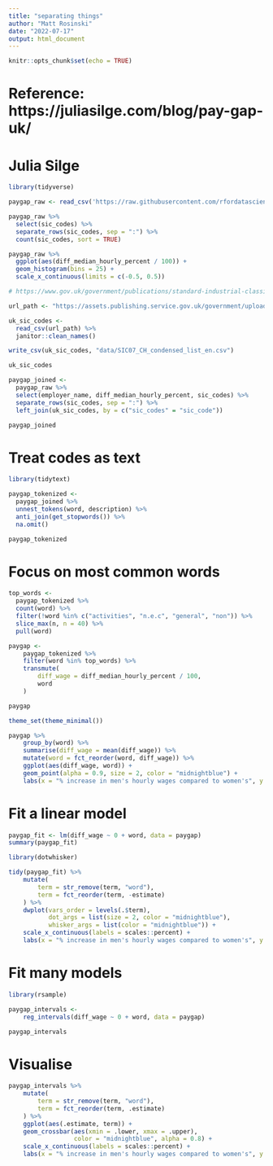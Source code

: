---
title: "separating things"
author: "Matt Rosinski"
date: "2022-07-17"
output: html_document
---

```{r setup, include=FALSE}
knitr::opts_chunk$set(echo = TRUE)
```

# Reference: https://juliasilge.com/blog/pay-gap-uk/
# Julia Silge
```{r}
library(tidyverse)

paygap_raw <- read_csv('https://raw.githubusercontent.com/rfordatascience/tidytuesday/master/data/2022/2022-06-28/paygap.csv')

paygap_raw %>% 
  select(sic_codes) %>% 
  separate_rows(sic_codes, sep = ":") %>% 
  count(sic_codes, sort = TRUE)
```

```{r}
paygap_raw %>%
  ggplot(aes(diff_median_hourly_percent / 100)) +
  geom_histogram(bins = 25) +
  scale_x_continuous(limits = c(-0.5, 0.5))
```

```{r}
# https://www.gov.uk/government/publications/standard-industrial-classification-of-economic-activities-sic

url_path <- "https://assets.publishing.service.gov.uk/government/uploads/system/uploads/attachment_data/file/527619/SIC07_CH_condensed_list_en.csv"

uk_sic_codes <- 
  read_csv(url_path) %>% 
  janitor::clean_names()

write_csv(uk_sic_codes, "data/SIC07_CH_condensed_list_en.csv")

uk_sic_codes
```


```{r}
paygap_joined <-
  paygap_raw %>%
  select(employer_name, diff_median_hourly_percent, sic_codes) %>%
  separate_rows(sic_codes, sep = ":") %>%
  left_join(uk_sic_codes, by = c("sic_codes" = "sic_code"))

paygap_joined
```

# Treat codes as text
```{r}
library(tidytext)

paygap_tokenized <-
  paygap_joined %>%
  unnest_tokens(word, description) %>%
  anti_join(get_stopwords()) %>%
  na.omit()

paygap_tokenized
```

# Focus on most common words
```{r}
top_words <- 
  paygap_tokenized %>%
  count(word) %>%
  filter(!word %in% c("activities", "n.e.c", "general", "non")) %>%
  slice_max(n, n = 40) %>%
  pull(word)

paygap <-
    paygap_tokenized %>%
    filter(word %in% top_words) %>%
    transmute(
        diff_wage = diff_median_hourly_percent / 100, 
        word
    )

paygap
```

```{r}
theme_set(theme_minimal())

paygap %>% 
    group_by(word) %>%
    summarise(diff_wage = mean(diff_wage)) %>%
    mutate(word = fct_reorder(word, diff_wage)) %>%
    ggplot(aes(diff_wage, word)) +
    geom_point(alpha = 0.9, size = 2, color = "midnightblue") +
    labs(x = "% increase in men's hourly wages compared to women's", y = NULL)
```

# Fit a linear model
```{r}
paygap_fit <- lm(diff_wage ~ 0 + word, data = paygap)
summary(paygap_fit)
```

```{r}
library(dotwhisker)

tidy(paygap_fit) %>%
    mutate(
        term = str_remove(term, "word"),
        term = fct_reorder(term, -estimate)
    ) %>%
    dwplot(vars_order = levels(.$term),
           dot_args = list(size = 2, color = "midnightblue"),
           whisker_args = list(color = "midnightblue")) +
    scale_x_continuous(labels = scales::percent) +
    labs(x = "% increase in men's hourly wages compared to women's", y = NULL)
```

# Fit many models
```{r}
library(rsample)

paygap_intervals <- 
    reg_intervals(diff_wage ~ 0 + word, data = paygap)

paygap_intervals
```

# Visualise
```{r}
paygap_intervals %>%
    mutate(
        term = str_remove(term, "word"),
        term = fct_reorder(term, .estimate)
    ) %>%
    ggplot(aes(.estimate, term)) +
    geom_crossbar(aes(xmin = .lower, xmax = .upper),
                  color = "midnightblue", alpha = 0.8) +
    scale_x_continuous(labels = scales::percent) +
    labs(x = "% increase in men's hourly wages compared to women's", y = NULL)
```

